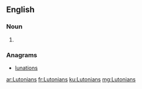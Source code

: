==English==

===Noun===
{{head|en|plural}}

# {{plural of|Lutonian|lang=en|nocat=1}}

===Anagrams===
* [[lunations#English|lunations]]

[[ar:Lutonians]]
[[fr:Lutonians]]
[[ku:Lutonians]]
[[mg:Lutonians]]